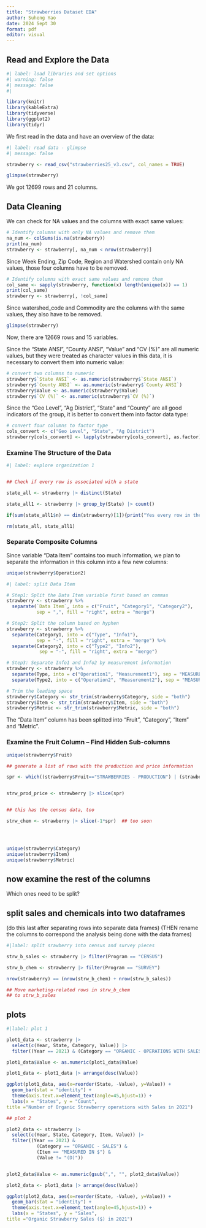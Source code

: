 ```yaml
---
title: "Strawberries Dataset EDA"
author: Suheng Yao
date: 2024 Sept 30
format: pdf
editor: visual
---
```


## Read and Explore the Data

```r
#| label: load libraries and set options
#| warning: false
#| message: false
#| 

library(knitr)  
library(kableExtra)
library(tidyverse)
library(ggplot2)
library(tidyr)


```

We first read in the data and have an overview of the data:

```r
#| label: read data - glimpse
#| message: false 

strawberry <- read_csv("strawberries25_v3.csv", col_names = TRUE)

glimpse(strawberry)
```

We got 12699 rows and 21 columns.

## Data Cleaning

We can check for NA values and the columns with exact same values:
```r
# Identify columns with only NA values and remove them
na_num <- colSums(is.na(strawberry))
print(na_num)
strawberry <- strawberry[, na_num < nrow(strawberry)]
```
Since Week Ending, Zip Code, Region and Watershed contain only NA values, those four columns have to be removed.

```r
# Identify columns with exact same values and remove them
col_same <- sapply(strawberry, function(x) length(unique(x)) == 1)
print(col_same)
strawberry <- strawberry[, !col_same]
```
Since watershed_code and Commodity are the columns with the same values, they also have to be removed.

```r
glimpse(strawberry)
```
Now, there are 12669 rows and 15 variables.

Since the "State ANSI", "County ANSI", "Value" and "CV (%)" are all numeric values, but they were treated as character values in this data, it is necessary to convert them into numeric value:
```r
# convert two columns to numeric
strawberry$`State ANSI` <- as.numeric(strawberry$`State ANSI`)
strawberry$`County ANSI` <- as.numeric(strawberry$`County ANSI`)
strawberry$Value <- as.numeric(strawberry$Value)
strawberry$`CV (%)` <- as.numeric(strawberry$`CV (%)`)
```

Since the "Geo Level", "Ag District", "State" and "County" are all good indicators of the group, it is better to convert them into factor data type:
```r
# convert four columns to factor type
cols_convert <- c("Geo Level", "State", "Ag District")
strawberry[cols_convert] <- lapply(strawberry[cols_convert], as.factor)
```


### Examine The Structure of the Data

```r
#| label: explore organization 1 


## Check if every row is associated with a state

state_all <- strawberry |> distinct(State)

state_all1 <- strawberry |> group_by(State) |> count()

if(sum(state_all1$n) == dim(strawberry)[1]){print("Yes every row in the data is associated with a state.")}

rm(state_all, state_all1)

```

### Separate Composite Columns

Since variable "Data Item" contains too much information, we plan to separate the information in this column into a few new columns:
```r
unique(strawberry$Operation2)
```

```r
#| label: split Data Item

# Step1: Split the Data Item variable first based on commas
strawberry <- strawberry %>%
  separate(`Data Item`, into = c("Fruit", "Category1", "Category2"), 
           sep = ",", fill = "right", extra = "merge")

# Step2: Split the column based on hyphen
strawberry <- strawberry %>%
  separate(Category1, into = c("Type", "Info1"), 
           sep = "-", fill = "right", extra = "merge") %>%
  separate(Category2, into = c("Type2", "Info2"),
            sep = "-", fill = "right", extra = "merge")

# Step3: Separate Info1 and Info2 by measurement information
strawberry <- strawberry %>%
  separate(Type, into = c("Operation1", "Measurement1"), sep = "MEASURED IN ", fill = "right", extra = "merge") %>%
  separate(Type2, into = c("Operation2", "Measurement2"), sep = "MEASURED IN ", fill = "right", extra = "merge")

# Trim the leading space
strawberry$Category <- str_trim(strawberry$Category, side = "both")
strawberry$Item <- str_trim(strawberry$Item, side = "both")
strawberry$Metric <- str_trim(strawberry$Metric, side = "both")
```
The "Data Item" column has been splitted into "Fruit", "Category", "Item" and "Metric".

### Examine the Fruit Column -- Find Hidden Sub-columns

```r

unique(strawberry$Fruit)

## generate a list of rows with the production and price information

spr <- which((strawberry$Fruit=="STRAWBERRIES - PRODUCTION") | (strawberry$Fruit=="STRAWBERRIES - PRICE RECEIVED"))


strw_prod_price <- strawberry |> slice(spr)


## this has the census data, too

strw_chem <- strawberry |> slice(-1*spr)  ## too soon


  
```
```r
unique(strawberry$Category)
unique(strawberry$Item)
unique(strawberry$Metric)
```

## now examine the rest of the columns

Which ones need to be split?

## split sales and chemicals into two dataframes

(do this last after separating rows into separate data frames) (THEN rename the columns to correspond the analysis being done with the data frames)

```r
#|label: split srawberry into census and survey pieces

strw_b_sales <- strawberry |> filter(Program == "CENSUS")

strw_b_chem <- strawberry |> filter(Program == "SURVEY")

nrow(strawberry) == (nrow(strw_b_chem) + nrow(strw_b_sales))

## Move marketing-related rows in strw_b_chem 
## to strw_b_sales


```

## plots

```r
#|label: plot 1

plot1_data <- strawberry |> 
  select(c(Year, State, Category, Value)) |> 
  filter((Year == 2021) & (Category == "ORGANIC - OPERATIONS WITH SALES"))

plot1_data$Value <- as.numeric(plot1_data$Value)

plot1_data <- plot1_data |> arrange(desc(Value))

ggplot(plot1_data, aes(x=reorder(State, -Value), y=Value)) + 
  geom_bar(stat = "identity") + 
  theme(axis.text.x=element_text(angle=45,hjust=1)) +
  labs(x = "States", y = "Count",
title ="Number of Organic Strawberry operations with Sales in 2021")


```

```r
## plot 2

plot2_data <- strawberry |> 
  select(c(Year, State, Category, Item, Value)) |> 
  filter((Year == 2021) & 
           (Category == "ORGANIC - SALES") & 
           (Item == "MEASURED IN $") & 
           (Value != "(D)"))


plot2_data$Value <- as.numeric(gsub(",", "", plot2_data$Value))

plot2_data <- plot1_data |> arrange(desc(Value))

ggplot(plot2_data, aes(x=reorder(State, -Value), y=Value)) + 
  geom_bar(stat = "identity") + 
  theme(axis.text.x=element_text(angle=45,hjust=1)) +
  labs(x = "States", y = "Sales",
title ="Organic Strawberry Sales ($) in 2021")


```
